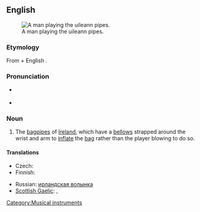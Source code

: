 ==English==
{{wikipedia}}
[[File:Cillian Vallely on Uilleann Pipes.jpg|thumb|A man playing the uileann pipes.]]

===Etymology===
From {{etyl|ga}} {{term|uillinn||elbow|lang=ga}} + English {{term|pipe|pipes|lang=en}}. {{attention|ga}}

===Pronunciation===
* {{a|UK}} {{IPA|/ˈɪl.ən ˌpaɪps/}}
* {{audio|en-us-uilleann pipes.ogg|Audio (US)}}

===Noun===
{{infl|en|noun|plural only}}

# The [[bagpipes]] of [[Ireland]], which have a [[bellows]] strapped around the wrist and arm to [[inflate]] the [[bag]] rather than the player blowing to do so.

====Translations====
{{trans-top|bagpipes of Ireland}}
* Czech: {{t-|cs|irské dudy|f|p}}
* Finnish: {{t|fi|irlantilainen}} {{t|fi|säkkipilli}}
{{trans-mid}}
* Russian: [[ирландская волынка]] {{f}}
* [[Scottish Gaelic]]: {{t-|gd|pìob-shionnaich}}, {{t-|gd|pìob-uilne|f}}
{{trans-bottom}}

[[Category:Musical instruments]]